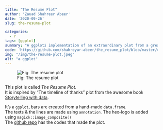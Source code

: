 ```yaml
---
title: "The Resume Plot"
author: 'Zauad Shahreer Abeer'
date: '2020-09-26'
slug: the-resume-plot

categories:
  - r
tags: [ggplot]
summary: "A ggplot2 implementation of an extraordinary plot from a great book."
code: 'https://github.com/shahreyar-abeer/the_resume_plot/blob/master/codes.R'
img: "/img/the-resume-plot.jpeg"
alt: "a ggplot"
---
```


![Fig: The resume plot](/blog/2020-07-12-behind-the-scenes-a-ggplot_files/the-resume-plot.jpeg)


This plot is called *The Resume Plot*.  
It is inspired by "The timeline of thanks" plot from the
awesome book <a href = "http://www.storytellingwithdata.com/" class = "a-body" target = "_blank">Storytelling with data</a>.  

It's a `ggplot`, bars are created from a hand-made `data.frame`.  
The texts & the lines are made using `annotation`.
The hex-logo is added using `magick::image_composite()`  
The <a href = "https://github.com/shahreyar-abeer/the_resume_plot" class = "a-body" target = "_blank">github repo</a> has the codes that made the plot.



